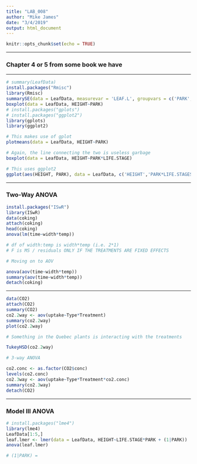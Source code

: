 ---
title: "LAB_008"
author: "Mike James"
date: "3/4/2019"
output: html_document
---

```{r setup, include=FALSE}
knitr::opts_chunk$set(echo = TRUE)
```

***
### Chapter 4 or 5 from some book we have

***

```{r}
# summary(LeafData)
install.packages("Rmisc")
library(Rmisc)
summarySE(data = LeafData, measurevar = 'LEAF.L', groupvars = c('PARK','LIFE.STAGE'))
boxplot(data = LeafData, HEIGHT~PARK)
# install.packages("gplots")
# install.packages("ggplot2")
library(gplots)
library(ggplot2)

# This makes use of gplot
plotmeans(data = LeafData, HEIGHT~PARK)

# Again, the line connecting the two is useless garbage
boxplot(data = LeafData, HEIGHT~PARK*LIFE.STAGE)

# This uses ggplot2
ggplot(aes(HEIGHT, PARK), data = LeafData, c('HEIGHT','PARK*LIFE.STAGES')) + geom_point()
```

***

### Two-Way ANOVA

```{r}
install.packages("ISwR")
library(ISwR)
data(coking)
attach(coking)
head(coking)
anova(lm(time~width*temp))

# df of width:temp is width*temp (i.e. 2*1)
# F is MS / residuals ONLY IF THE TREATMENTS ARE FIXED EFFECTS

# Moving on to AOV

anova(aov(time~width*temp))
summary(aov(time~width*temp))
detach(coking)
```

***

```{r}
data(CO2)
attach(CO2)
summary(CO2)
co2.2way <- aov(uptake~Type*Treatment)
summary(co2.2way)
plot(co2.2way)

# Something in the Quebec plants is interacting with the treatments

TukeyHSD(co2.2way)

# 3-way ANOVA

co2.conc <- as.factor(CO2$conc)
levels(co2.conc)
co2.3way <- aov(uptake~Type*Treatment*co2.conc)
summary(co2.3way)
detach(CO2)
```

***

### Model III ANOVA

```{r}
# install.packages("lme4")
library(lme4)
LeafData[1:5,]
leaf.lmer <- lmer(data = LeafData, HEIGHT~LIFE.STAGE*PARK + (1|PARK))
anova(leaf.lmer)

# (1|PARK) = 

```
